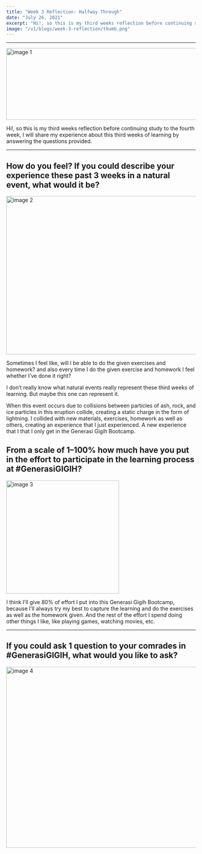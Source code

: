 ```yaml
---
title: "Week 3 Reflection: Halfway Through"
date: "July 26, 2021"
excerpt: "Hi!, so this is my third weeks reflection before continuing study to the fourth week"
image: "/v1/blogs/week-3-reflection/thumb.png"
---
```


---

<div className="flex justify-center">
  <img
    src="/v1/blogs/week-3-reflection/banner-gigih.png"
    alt="image 1"
    width="800"
    height="190"
  />
</div>

Hi!, so this is my third weeks reflection before continuing study to the fourth week, I will share my experience about this third weeks of learning by answering the questions provided.

---

## How do you feel? If you could describe your experience these past 3 weeks in a natural event, what would it be?

<div className="flex justify-center">
  <img
    src="/v1/blogs/week-3-reflection/img3.jpg"
    alt="image 2"
    width="800"
    height="420"
  />
</div>

Sometimes I feel like, will I be able to do the given exercises and homework? and also every time I do the given exercise and homework I feel whether I’ve done it right?

I don’t really know what natural events really represent these third weeks of learning. But maybe this one can represent it.

When this event occurs due to collisions between particles of ash, rock, and ice particles in this eruption collide,
creating a static charge in the form of lightning. I collided with new materials, exercises, homework as well as others,
creating an experience that I just experienced. A new experience that I that I only get in the Generasi Gigih Bootcamp.

## From a scale of 1–100% how much have you put in the effort to participate in the learning process at #GenerasiGIGIH?

<div className="flex justify-center">
  <img
    src="/v1/blogs/week-3-reflection/img1.png"
    alt="image 3"
    width="300"
    height="300"
  />
</div>

I think I’ll give 80% of effort I put into this Generasi Gigih Bootcamp, because I’ll always try my best to capture the learning
and do the exercises as well as the homework given. And the rest of the effort I spend doing other things I like, like playing games, watching movies, etc.

---

## If you could ask 1 question to your comrades in #GenerasiGIGIH, what would you like to ask?

<div className="flex justify-center">
  <img
    src="/v1/blogs/week-3-reflection/img2.jpg"
    alt="image 4"
    width="800"
    height="480"
  />
</div>
